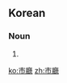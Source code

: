 ==Korean==
{{ko-hanjatab}}

===Noun===
{{ko-noun|hj|hangeul=시청}}

# {{hanja form of|시청|[[city hall]]}}

[[ko:市廳]]
[[zh:市廳]]